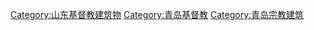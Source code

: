 [[Category:山东基督教建筑物|Category:山东基督教建筑物]]
[[Category:青岛基督教|Category:青岛基督教]]
[[Category:青岛宗教建筑|Category:青岛宗教建筑]]